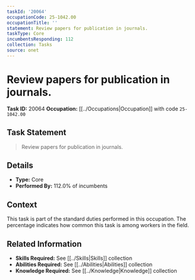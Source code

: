 ```yaml
---
taskId: '20064'
occupationCode: 25-1042.00
occupationTitle: ''
statement: Review papers for publication in journals.
taskType: Core
incumbentsResponding: 112
collection: Tasks
source: onet
---
```

# Review papers for publication in journals.

**Task ID:** 20064
**Occupation:** [[../Occupations|Occupation]] with code `25-1042.00`

## Task Statement

> Review papers for publication in journals.

## Details

- **Type:** Core
- **Performed By:** 112.0% of incumbents

## Context

This task is part of the standard duties performed in this occupation. The percentage indicates how common this task is among workers in the field.

## Related Information

- **Skills Required:** See [[../Skills|Skills]] collection
- **Abilities Required:** See [[../Abilities|Abilities]] collection
- **Knowledge Required:** See [[../Knowledge|Knowledge]] collection
